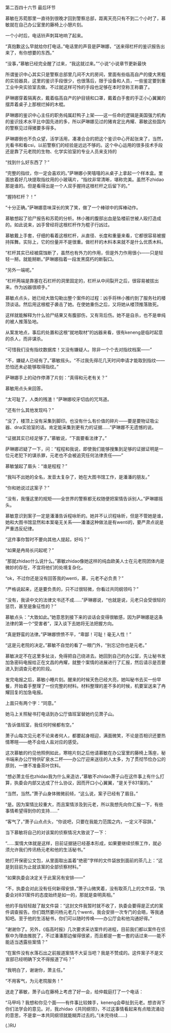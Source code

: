 

第二百四十六节 最后环节

慕敏在苏菀那里一直待到很晚才回到警察总部，距离天亮只有不到二个小时了，慕敏就在自己办公室里的藤椅上小憩片刻。

一个小时后，电话铃声刺耳地响了起来。

“真抱歉这么早就给你打电话，”电话里的声音是萨琳娜，“送来得栏杆的鉴识报告出来了，有你想要的东西。”

“没事，”慕敏已经完全醒了过来，“我这就过来。””小说“小说章节更新最快

所谓鉴识中心其实只是警察总部里几间不大的房间，里面有些临高自产的傻大黑粗的实验器具，这里的鉴识手段很少，也很落后，限于设备和人员，一些鉴定要到重工业中央实验室去做。不过就这样可怜的手段也足够在本时空称王称霸了。

萨琳娜穿着隔离衣，戴着临高自产的护目镜和口罩，戴着白手套的手正小心翼翼的摆弄着桌子上那根烂掉的木棍。

萨琳娜的鉴识中心主任的职务纯属赶鸭子上架――这一任命的逻辑是美国强力机构的鉴识技术水平比中国先进的多，所以萨琳娜见过的猪肯定比冉耀、慕敏这些国内的警察见过得猪要多得多。

萨琳娜倒也不负众望，活学活用，凑凑合合的把这个鉴识中心开起张来了，当然，光看书和看csi，以前警察们的经验是远远不够的。这个中心运用的很多技术手段还是靠了元老院的生物、化学实验室的专业人员来支持的

“找到什么好东西了？”

“完整的指纹，你一定会喜欢的。”萨琳娜小笑嘻嘻的从桌子上拿起一个样本盒。里面放着好几块提取指纹用的小玻璃片，“指纹非常清晰，堪称完美。虽然不zhidao那是谁的。但是看得出是一个人双手握持这根栏杆之后留下的。”

“握持栏杆？！”

“十分正确。”萨琳娜意味深长的笑了笑，做了一个棒球中的挥棒动作。

慕敏想起了验尸报告和苏菀的分析。林小雅的腹部出血是坠楼前世被人殴打造成的。如此说来，凶手曾经将这根栏杆作为棍子行凶过。

慕敏戴上手套，仔细的看着这根栏杆，从直径、长度和重量来看，它都很容易被握持挥舞。实际上，它的份量并不是很重。做栏杆的木料本来就不是什么优质木料。

“栏杆其实已经被腐蚀断了，虽然也有外力的作用，但是外力作用很小――只是轻轻一掰。就能掰断。”萨琳娜指着一段发黑腐朽的断裂口。

“另外一端呢。”

“栏杆两端是靠塞在石栏杆的洞里固定的，栏杆从中间裂开之后，很容易被拔出来。作为凶器很顺手。”

慕敏点点头，她已经大致勾勒出整个案件的过程：凶手将林小雅约到了服务社的楼顶谈话。然后用这根棍子袭击了她。在使她重伤之后，又将她从楼顶推落致死。

这样就能解释为什么验尸结果又有腹部伤，又有背后伤。她不是自杀，也不是单纯的被人推落坠地。

从案发地点，事后的处置和这根“就地取材”的凶器来看，很有keneng是临时起意的杀人，而非谋杀。

“可惜我们没有指纹数据库！又没有嫌疑人。除非一个个去对指纹档案――”

“不，嫌疑人已经有了。”慕敏摇头。“不过我先得花几天时间申请才能取到指纹――恐怕还未必能够取得指纹。”

萨琳娜手上的动作停滞了片刻：“真得和元老有关？”

慕敏用点头来回答。

“太可耻了。人类的残渣！”萨琳娜咬牙切齿的咒骂道。

“还有什么其他发现吗？”

“没了，楼顶上没有采集到脚印。也没有什么有价值的碎片――要是要物证吸尘器、dna实验室的话。肯定能采集到更有力的证据……”萨琳娜不无遗憾的说。

“证据其实已经足够了。”慕敏说，“下面要看法律了。”

萨琳娜迟疑了一下，问：“程程和我说，即使我们能够搜集到足够的证据证明是一位元老犯下的谋杀罪，元老也不会被追究任何法律责任――”

慕敏皱起了眉头：“谁是程程？”

“我叫不出她的全名，发音太复杂了，她在大图书馆工作，是潘潘的朋友。”

“你和她说过这案子？”

“没有，我懂这里的规矩――全世界的警察都无权随便把案情告诉别人。”萨琳娜摇头。

慕敏意识到案子一定是潘潘告诉程咏昕的。她并不认识程咏昕，但是不管她是谁，她和大图书馆显然和本案毫无关系――潘潘这种做法是有wenti的，要严肃点说是严重违反纪律。

“这件事你暂时不要向其他人提起，好吗？”

“如果是冉局长问起呢？”

“那就zhidao什么说什么。”慕敏zhidao像她这样的纯血欧美人士在元老院团体内是微妙的存在，不宜将他们的处境复杂化。

“ok，不过你还是没有回答我的wenti，慕，元老不必负责？”

“严格说起来，还是要负责的，只不过很轻微，你看过共同纲领吗？”

“没有，我读中文的法律文书还不成……”萨琳娜说，“也就是说，元老只会受很轻的惩罚，甚至是象征性的？”

慕敏点头：“大致如此。”她意思到接下来的谈话会变得很敏感，因为萨琳娜是这条法律的第一个“受害者”，深入谈下去她将无法把握方向。

“真是野蛮的法律。”萨琳娜愤愤不平，“卑鄙！可耻！毫无人性！”

“这是元老院的决定。”慕敏不自觉的看了一眼门外，“别忘记你也是元老。”

慕敏决定不在这里多扯淡，免得把自己绕进去。她回到自己的办公室，先让秘书发加急密码电报给正在文昌的冉耀，就整个案情的进展进行了汇报，然后请示是否要进入到调查元老的阶段。

发完电报之后，慕敏小睡片刻。醒来的时候天色已经大亮，她叫秘书去买一份早餐，开始着手整理了一份完整的材料。材料整理的差不多的时候，机要室送来了冉耀回复的加急电报。

上面只有两个字：“同意。”

她马上关照秘书打电话到办公厅值班室替她约见萧子山。

“告诉值班室，我任何时候都有空。”

萧子山每次见元老不论来者何人，都要起身相迎，满面微笑，不论是否相识还要热情寒暄――绝不会给人盐对应的感受。

这次慕敏的约见他照例如此，寒暄片刻之后他请慕敏在办公室里的藤椅上落座，秘书端来办公厅特供矿泉水二杯――办公厅迎来送往的人太多，为了贯彻节俭办公的原则，一律不准备茶叶饮料。

“想必萧主任也zhidao我为什么来造访，”慕敏不zhidao萧子山在这件事上有什么打算，执委会内部又达成了什么协议，因而开口小心翼翼，“是关于831案的。”

“当然，当然。”萧子山身体微微前倾，“这么说，案子已经有了眉目。”

“是。因为案情比较重大，而且案情涉及到元老，所以我想先向你汇报一下，有些事情希望得到你的支持……”

“客气了，”萧子山点点头，“你说吧，只要在我能力范围之内，一定义不容辞。”

当下慕敏将自己的对该案的侦察情况大致说了一下：

“……案情大体就是这样，目前证据链已经基本形成，如果要继续侦察工作，就必须允许我们传讯杨元老和他的生活秘书。”

她打开保密公文包，从里面取出盖着“绝密”字样的文件袋放到面前的茶几上：“这是到目前为止就该案的全部侦察材料。”

“如果执委会决定关于此案另有安排――”

“不，执委会对此没有任何新得安排，”萧子山微笑着，没有取茶几上的文件袋，“执委会对831案件的态度始终是如一的，那就是查明真相。”

他的手指轻轻敲了敲文件袋：“这封文件我暂时就不收了，执委会要得是正式的案件调查报告。你们既然要问杨元老几个wenti，我会安排一次专门的会晤，等我通知吧。至于他的生活秘书，你们可以随时传唤――办公厅会和他沟通好得。”

“谢谢你了。另外，《临高时报》几次要求采访案件的进程，目前我们都以案件在侦察中为理由推脱了，不过潘潘那边催得很紧，而且都是一套一套的话过来――能不能适当透露些案情？”

“在案件没有水落石出之前报道案情不大妥当吧？我是不赞成的。这件案子不是文宣部已经明确下文不得报道了吗？”

“我明白了，谢谢你，萧主任。”

“不用客气，为元老院服务！”

送走了慕敏，萧子山在藤椅上考虑了好一会，给仲裁庭打了一个电话：

“马甲吗？我想和你见个面――有件事比较棘手，keneng会牵扯到元老。想咨询下你们法学会的意见。对，我zhidao《共同纲领》，不过这事情看起来有点暗流涌动的意思，不是拿一本共同纲领就能糊弄过去的。”(未完待续……)

(.)RU

